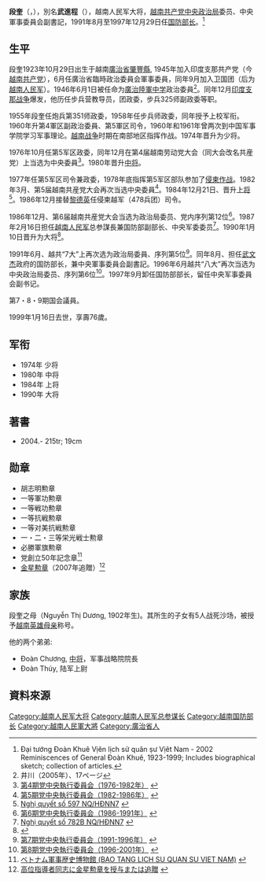{{Infobox Officeholder
|name         = 段奎
|office       = {{SRV}}第6任[[越南社會主義共和國國防部長列表#列表|国防部长]]
|primeminister= [[杜梅|杜梅]]<br />[[武文杰|武文杰]]
|term_start   = 1991年8月
|term_end     = 1997年12月29日
|predecessor  = [[黎德英|黎德英]]
|successor    = [[范文茶|-{范}-文茶]]
|birth_date= 1923年10月29日
|death_date= {{death date and age|1999|01|16|1923|10|29}}
|birth_place=  {{flag|法屬印度支那}}[[廣治省|廣治省]][[肇豐县|肇豐县]]          
|death_place=  {{VNM}}[[河内市|河内市]]
|nationality= {{French Indochina}}（1922－1945）<br>{{VDR}}（1945－1976）<br>{{VNM}}（1976－1999）
|party= {{VCP}}
|allegiance= {{SRV}}<br>{{VCP}}
|branch = {{VPA-Army}}
|image =
|caption=
|nickname=
|serviceyears=1945－1997
|rank=[[大将|大将]]
|commands=[[越南独立同盟|越盟]]<br />[[越南人民军|越南人民军]]
|battles=[[第一次印度支那战争|第一次印度支那战争]]、[[越南战争|越南战争]]
|awards= {{Gold Star Order (Vietnam)}} [[金星勋章_(越南)|金星勋章]] <br> [[image:Hochiminh_Order.png|15px]][[胡志明勋章|胡志明勋章]] <br> [[Resolution_for_Victory_Order|Resolution for Victory Order]] <br> {{Feat Order}} [[Feat_Order|Feat Order]] <br> {{Military Exploit Order}} [[Military_Exploit_Order|Military Exploit Order]]
|family=
|laterwork=[[越南人民军总参谋部|越南人民军总参谋长]]、[[越南社會主義共和國國防部長列表#列表|国防部长]] 
|enteredservice=1945年
}}

'''段奎'''（{{lang-vi|'''Đoàn Khuê'''}}，{{bd|1923年|10月29日|1999年|1月16日|}}），別名'''武進程'''（{{lang-vi|'''Võ Tiến Trình'''}}），越南人民军大将，[[越南共产党中央政治局|越南共产党中央政治局]]委员、中央軍事委員会副書記，1991年8月至1997年12月29日任[[越南社會主義共和國國防部長列表#列表|国防部长]]。<ref>Đại tướng Đoàn Khuê Vịên lịch sử quân ṣư Vịêt Nam - 2002 Reminiscences of General Đoàn Khuê, 1923-1999; Includes biographical sketch; collection of articles.</ref>

== 生平 ==
段奎1923年10月29日出生于越南[[廣治省|廣治省]][[肇豐縣|肇豐縣]], 1945年加入印度支那共产党（今[[越南共产党|越南共产党]]），6月任廣治省臨時政治委員会軍事委員，同年9月加入卫国团（后为[[越南人民军|越南人民军]]）。1946年6月1日被任命为[[廣治陸軍中学|廣治陸軍中学]]政治委員<ref>井川（2005年）、17ページ</ref>。同年12月[[第一次印度支那战争|印度支那战争]]爆发，他历任步兵营教导员，团政委，步兵325师副政委等职。

1955年段奎任炮兵第351师政委，1958年任步兵师政委，同年授予上校军衔。1960年升第4軍区副政治委員、第5軍区司令，1960年和1961年曾两次到中国军事学院学习军事理论。[[越南战争|越南战争]]时期在南部地区指挥作战。1974年晋升为少将。

1976年10月任第5军区政委，同年12月在第4届越南劳动党大会（同大会改名共産党）上当选为中央委員<ref>[http://123.30.190.43:8080/tiengviet/tulieuvankien/details.asp?topic=105&subtopic=211&leader_topic=505&id=BT26120660704 第4期党中央執行委員会（1976-1982年）] {{webarchive|url=https://web.archive.org/web/20140228210333/http://123.30.190.43:8080/tiengviet/tulieuvankien/details.asp?topic=105&subtopic=211&leader_topic=505&id=BT26120660704 |date=2014-02-28 }} {{Vi icon}}</ref>。1980年晋升[[中将|中将]]。

1977年任第5军区司令兼政委，1978年底指挥第5军区部队参加了[[柬越战争|侵柬作战]]。1982年3月、第5届越南共産党大会再次当选中央委員<ref>[http://123.30.190.43:8080/tiengviet/tulieuvankien/details.asp?topic=105&subtopic=211&leader_topic=505&id=BT20120660994 第5期党中央執行委員会（1982-1986年）] {{webarchive|url=https://web.archive.org/web/20140113145802/http://123.30.190.43:8080/tiengviet/tulieuvankien/details.asp?topic=105&subtopic=211&leader_topic=505&id=BT20120660994 |date=2014-01-13 }} {{Vi icon}}</ref>。1984年12月21日、晋升[[上将|上将]]<ref>[[:s:vi:Nghị_quyết_số_597_NQ/HĐNN7|Nghị quyết số 597 NQ/HĐNN7]] {{Vi icon}}</ref>。1986年12月接替[[黎德英|黎德英]]任侵柬越军（478兵团）司令。

1986年12月、第6届越南共産党大会当选为政治局委员、党内序列第12位<ref>[http://123.30.190.43:8080/tiengviet/tulieuvankien/details.asp?topic=105&subtopic=211&leader_topic=505&id=BT20120661010 第6期党中央執行委員会（1986-1991年）] {{webarchive|url=https://web.archive.org/web/20140113144231/http://123.30.190.43:8080/tiengviet/tulieuvankien/details.asp?topic=105&subtopic=211&leader_topic=505&id=BT20120661010 |date=2014-01-13 }} {{Vi icon}}</ref>。1987年2月16日担任[[越南人民军|越南人民军]]总参謀長兼国防部副部长、中央军委委员<ref>[[:s:vi:Nghị_quyết_số_782B_NQ/HĐNN7|Nghị quyết số 782B NQ/HĐNN7]] {{Vi icon}}</ref>。1990年1月10日晋升为大将<ref>{{cite web |url=http://d-arch.ide.go.jp/browse/html/1990/201/1990201DIA.html |title=存档副本 |accessdate=2014-02-23 |deadurl=yes |archiveurl=https://web.archive.org/web/20130121082445/http://d-arch.ide.go.jp/browse/html/1990/201/1990201DIA.html |archivedate=2013-01-21 }}</ref>。

1991年6月、越共“7大”上再次选为政治局委員、序列第5位<ref>[http://123.30.190.43:8080/tiengviet/tulieuvankien/details.asp?topic=105&subtopic=211&leader_topic=505&id=BT20120661038 第7期党中央執行委員会（1991-1996年）] {{Wayback|url=http://123.30.190.43:8080/tiengviet/tulieuvankien/details.asp?topic=105&subtopic=211&leader_topic=505&id=BT20120661038 |date=20150610211722 }} {{Vi icon}}</ref>。同年8月、担任[[武文杰|武文杰]]政府的国防部长，兼中央軍事委員会副書記。1996年6月越共“八大”再次当选为中央政治局委员、序列第6位<ref>[http://123.30.190.43:8080/tiengviet/tulieuvankien/details.asp?topic=105&subtopic=211&leader_topic=505&id=BT20120661062  第8期党中央執行委員会（1996-2001年）] {{webarchive|url=https://web.archive.org/web/20131012011058/http://123.30.190.43:8080/tiengviet/tulieuvankien/details.asp?topic=105&subtopic=211&leader_topic=505&id=BT20120661062 |date=2013-10-12 }} {{Vi icon}}</ref>。1997年9月卸任国防部部长，留任中央军事委員会副书记。

第7・8・9期国会議員。

1999年1月16日去世，享壽76歲。

==军衔==

* 1974年 少将
* 1980年 中将
* 1984年 上将
* 1990年 大将

== 著書 ==
* {{Unicode|Nửa thế kỷ chiến đấu dưới lá cờ vẻ vang của Đảng/ Đoàn Khuê.- In lần thứ 2.- H.: Quân đội nhân dân,}} 2004.- 215tr; 19cm
<!--
*:Tóm tắt nội dung: Gồm những bài viết và bài nói của Đại tướng Đoàn Khuê trong 2 năm 1994 - 1995 về đường lối chính trị, quân sự của Đảng và Chủ tịch Hồ Chí Minh. Định hướng cho nhiệm vụ xây dựng quân đội nhân dân cách mạng, chính quy, tinh nhuệ, từng bước hiện đại và phát huy truyền thống đoàn kết hiệp đồng, bảo vệ vững chắc tổ quốc Việt Nam Xã hội Chủ nghĩa.-->

== 勋章 ==
* 胡志明勲章
* 一等軍功勲章
* 一等戦功勲章
* 一等抗戦勲章
* 一等对美抗戦勲章 
* 一・二・三等栄光戦士勲章 
* 必勝軍旗勲章
* 党創立50年記念章<ref>[http://www.btlsqsvn.org.vn/ ベトナム軍事歴史博物館 (BAO TANG LICH SU QUAN SU VIET NAM)] {{Wayback|url=http://www.btlsqsvn.org.vn/ |date=20210518085147 }} {{Unicode|> Danh nhân quân sự > Danh nhân CM > Đại tướng Đoàn Khuê - Bộ trưởng Bộ Quốc phòng Quân đội nhân dân Việt Nam.}} {{Vi icon}}</ref>
* [[金星勲章|金星勲章]]（2007年追贈）<ref>[http://www.sggp.org.vn/chinhtri/2007/4/97177/ 高位指導者同志に金星勲章を授与または追贈] {{Wayback|url=http://www.sggp.org.vn/chinhtri/2007/4/97177/ |date=20120515074134 }} {{Vi icon}}</ref>

== 家族 ==
段奎之母（Nguyễn Thị Dương, 1902年生)。其所生的子女有5人战死沙场，被授予[[越南英雄母亲|越南英雄母亲]]称号。

他的两个弟弟:

* Đoàn Chương, [[中将|中将]]，军事战略院院長
* Đoàn Thúy, 陆军上尉

==資料來源==
{{reflist}}

{{s-start}}
{{p-post|越南}}
{{s-before|[[黎德英|黎德英]]}}
{{s-title|[[越南社會主義共和國國防部長列表#列表|越南国防部长]]|1991年8月－1997年12月29日}}
{{s-after|[[范文茶|-{范}-文茶]]}}
{{s-end}}

{{越南人民军大将}}
{{越南人民军总参谋长}}

{{DEFAULTSORT:Đoàn Khuê}}
[[Category:越南人民军大将|Category:越南人民军大将]]
[[Category:越南人民军总参谋长|Category:越南人民军总参谋长]]
[[Category:越南国防部长|Category:越南国防部长]]
[[Category:越南人民軍大將|Category:越南人民軍大將]]
[[Category:廣治省人|Category:廣治省人]]